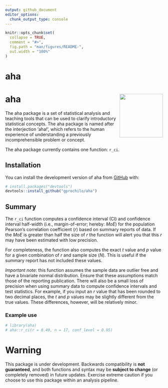 ```yaml
---
output: github_document
editor_options: 
  chunk_output_type: console
---
```


<!-- README.md is generated from README.Rmd. Please edit that file -->

```r
knitr::opts_chunk$set(
  collapse = TRUE,
  comment = "#>",
  fig.path = "man/figures/README-",
  out.width = "100%"
)
```
# aha

<!-- badges: start -->
# aha <img src='man/figures/logo.png' align="right" height="138.5" />
<!-- badges: end -->

The aha package is a set of statistical analysis and teaching tools that can be used to clarify introductory statistical concepts. The aha package is named after the interjection 'aha!', which refers to the human experience of understanding a previously incomprehensible problem or concept.

The aha package currently contains one function: `r_ci`.

## Installation

<!-- You can install the released version of aha from [CRAN](https://CRAN.R-project.org) with: -->

<!-- ``` r -->
<!-- install.packages("aha") -->
<!-- ``` -->

You can install the development version of aha from [GitHub](https://github.com/gprochilo) with:

``` r
# install.packages("devtools")
devtools::install_github("gprochilo/aha")
```
## Summary

The `r_ci` function computes a confidence interval (CI) and confidence interval half-width (i.e., margin-of-error; hereby: _MoE_) for the population Pearson's correlation coefficient (_r_) based on summary reports of data. If the _MoE_ is greater than half the size of _r_ the function will alert you that this _r_ may have been estimated with low precision. 

For completeness, the function also computes the exact _t_ value and _p_ value for a given combination of _r_ and sample size (_N_). This is useful if the summary report has not included these values.

*Important note*: this function assumes the sample data are outlier free and have a bivariate normal distribution. Ensure that these assumptions match those of the reporting publication. There will also be a small loss of precision when using summary data to compute confidence intervals and test statistics. For example, if you input an *r* value that has been rounded to two decimal places, the *t* and *p* values may be slightly different from the true values. These differences, however, will be relatively minor.

### Example use

```r
# library(aha)
# aha::r_ci(r = 0.49, n = 17, conf_level = 0.95)
```

# Warning

This package is under development. Backwards compatibility is __not guaranteed__, and both functions and syntax may be __subject to change__ (or completely removed) in future updates. Exercise extreme caution if you choose to use this package within an analysis pipeline.
